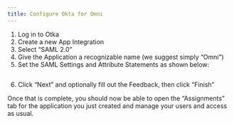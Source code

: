 ```yaml
---
title: Configure Okta for Omni
---
```


1. Log in to Otka
2. Create a new App Integration
3. Select “SAML 2.0”
4. Give the Application a recognizable name (we suggest simply “Omni”)
5. Set the SAML Settings and Attribute Statements as shown below:

<img src="./images/okta_create_saml_app.png" alt=""/>

6. Click “Next” and optionally fill out the Feedback, then click “Finish”

Once that is complete, you should now be able to open the “Assignments” tab for the application you just created and manage your users and access as usual.
